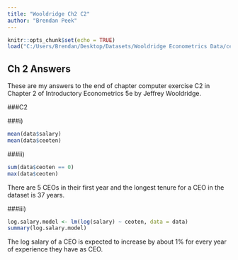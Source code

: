 ```yaml
---
title: "Wooldridge Ch2 C2"
author: "Brendan Peek"
---
```


```r
knitr::opts_chunk$set(echo = TRUE)
load("C:/Users/Brendan/Desktop/Datasets/Wooldridge Econometrics Data/ceosal2.RData")
```

## Ch 2 Answers

These are my answers to the end of chapter computer exercise C2 in Chapter 2 of Introductory Econometrics 5e by Jeffrey Wooldridge.

###C2

###i)
```r
mean(data$salary)
mean(data$ceoten)
```

###ii)
```r
sum(data$ceoten == 0)
max(data$ceoten)
```
There are 5 CEOs in their first year and the longest tenure for a CEO in the dataset is 37 years.

###iii)
```r
log.salary.model <- lm(log(salary) ~ ceoten, data = data)
summary(log.salary.model)
```
The log salary of a CEO is expected to increase by about 1% for every year of experience they have as CEO.
